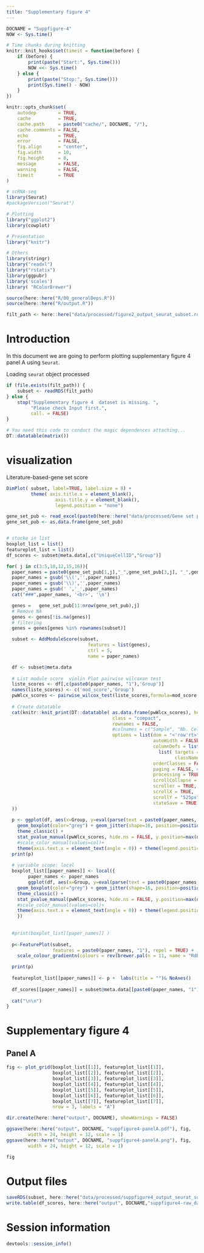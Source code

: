 ```yaml
---
title: "Supplementary figure 4"
---
```


```r
DOCNAME = "Suppfigure-4"
NOW <- Sys.time()

# Time chunks during knitting
knitr::knit_hooks$set(timeit = function(before) {
    if (before) {
        print(paste("Start:", Sys.time()))
        NOW <<- Sys.time()
    } else {
        print(paste("Stop:", Sys.time()))
        print(Sys.time() - NOW)
    }
})

knitr::opts_chunk$set(
    autodep        = TRUE,
    cache          = TRUE,
    cache.path     = paste0("cache/", DOCNAME, "/"),
    cache.comments = FALSE,
    echo           = TRUE,
    error          = FALSE,
    fig.align      = "center",
    fig.width      = 10,
    fig.height     = 8,
    message        = FALSE,
    warning        = FALSE,
    timeit         = TRUE
)
```

```r
# scRNA-seq
library(Seurat)
#packageVersion("Seurat")

# Plotting
library("ggplot2")
library(cowplot)

# Presentation
library("knitr")

# Others
library(stringr)
library("readxl")
library("rstatix")
library(ggpubr)
library('scales')
library( "RColorBrewer")

```

```r
source(here::here("R/00_generalDeps.R"))
source(here::here("R/output.R"))
```

```r
filt_path <- here::here("data/processed/figure2_output_seurat_subset.rds")
```

Introduction
============

In this document we are going to perform plotting supplementary figure 4 panel A 
using `Seurat`.


Loading `seurat` object processed
```r
if (file.exists(filt_path)) {
    subset <- readRDS(filt_path)
} else {
    stop("Supplementary figure 4  dataset is missing. ",
         "Please check Input first.",
         call. = FALSE)
}
```


```r
# You need this code to conduct the magic dependences attaching...
DT::datatable(matrix())
```

visualization  
==============

Literature-based-gene set score

```r

DimPlot( subset, label=TRUE, label.size = 8) + 
         theme( axis.title.x = element_blank(),
                  axis.title.y = element_blank(),
                  legend.position = "none") 

gene_set_pub <- read_excel(paste0(here::here("data/processed/Gene set publications.xlsx")), col_names = FALSE, sheet = "Feuil1")
gene_set_pub <- as.data.frame(gene_set_pub)


# stocke in list
boxplot_list = list()
featureplot_list = list()
df_scores <- subset@meta.data[,c("UniqueCellID","Group")]

for( j in c(3:5,10,12,15,16)){
  paper_names = paste0(gene_set_pub[1,j],"_",gene_set_pub[3,j], "_",gene_set_pub[4,j], "_",gene_set_pub[5,j])
  paper_names = gsub('\\(','',paper_names)
  paper_names = gsub('\\)','',paper_names)
  paper_names = gsub(' ','_',paper_names)
  cat("###",paper_names, '<br>', '\n')

  genes =   gene_set_pub[11:nrow(gene_set_pub),j]
  # Remove NA
  genes <- genes[!is.na(genes)]
  # filtering
  genes = genes[genes %in% rownames(subset)]

  subset <- AddModuleScore(subset,
                              features = list(genes),
                              ctrl = 5,
                              name = paper_names)

  df <- subset@meta.data
  
  # List module score  violin Plot pairwise wilcoxon test
  liste_scores <- df[,c(paste0(paper_names, "1"),'Group')]
  names(liste_scores) <- c('mod_score','Group')
  pwWlcx_scores <- pairwise_wilcox_test(liste_scores,formula=mod_score ~ Group,p.adjust.method = "BH")
  
  # Create datatable
  cat(knitr::knit_print(DT::datatable( as.data.frame(pwWlcx_scores), height = "100%", width = "100%",
                                       class = "compact",
                                       rownames = FALSE,
                                       #colnames = c("Sample", "Nb. Cells"),
                                       options = list(dom = "<'row'rt>", # Set elements for CSS formatting ('<Blf><rt><ip>')
                                                      autoWidth = FALSE,
                                                      columnDefs = list( # Center all columns
                                                        list( targets = 0:(ncol(pwWlcx_scores)-1),
                                                              className = 'dt-center')),
                                                      orderClasses = FALSE, # Disable flag for CSS to highlight columns used for ordering (for performance)
                                                      paging = FALSE, # Disable pagination (show all)
                                                      processing = TRUE,
                                                      scrollCollapse = TRUE,
                                                      scroller = TRUE,  # Only load visible data
                                                      scrollX = TRUE,
                                                      scrollY = "525px",
                                                      stateSave = TRUE))
  ))
  
  p <- ggplot(df, aes(x=Group, y=eval(parse(text = paste0(paper_names, "1"))), color =Group)) +
    geom_boxplot(color="grey") + geom_jitter(shape=16, position=position_jitter(0.2))+
    theme_classic() +
    stat_pvalue_manual(pwWlcx_scores, hide.ns = FALSE, y.position=max(df[[paste0(paper_names, "1")]])+0.05, step.increase=0.05) +
    #scale_color_manual(values=col)+
    theme(axis.text.x = element_text(angle = 0)) + theme(legend.position = 'none') + xlab("") + ylab(paper_names)
  print(p)
  
  # variable scope: local
  boxplot_list[[paper_names]] <- local({
        paper_names <- paper_names
        ggplot(df, aes(x=Group, y=eval(parse(text = paste0(paper_names, "1"))), color =Group)) +
    geom_boxplot(color="grey") + geom_jitter(shape=16, position=position_jitter(0.2))+
    theme_classic() +
    stat_pvalue_manual(pwWlcx_scores, hide.ns = FALSE, y.position=max(df[[paste0(paper_names, "1")]])+0.05, step.increase=0.05) +
    #scale_color_manual(values=col)+
    theme(axis.text.x = element_text(angle = 0)) + theme(legend.position = 'none') + xlab("") + ylab(paper_names)
    })
  
  
  #print(boxplot_list[[paper_names]] )
  
  p<-FeaturePlot(subset,
                 features = paste0(paper_names, "1"), repel = TRUE) +
    scale_colour_gradientn(colours = rev(brewer.pal(n = 11, name = "RdBu")))

  print(p)
  
  featureplot_list[[paper_names]] <- p +  labs(title = "")& NoAxes()
  
  df_scores[[paper_names]] = subset@meta.data[[paste0(paper_names, "1")]]
  
  cat("\n\n")
}

```


Supplementary figure 4
=======

Panel A
--------------

```r

fig <- plot_grid(boxplot_list[[1]], featureplot_list[[1]],
                 boxplot_list[[2]], featureplot_list[[2]],
                 boxplot_list[[3]], featureplot_list[[3]],
                 boxplot_list[[4]], featureplot_list[[4]],
                 boxplot_list[[5]], featureplot_list[[5]],
                 boxplot_list[[6]], featureplot_list[[6]],
                 boxplot_list[[7]], featureplot_list[[7]],
                 nrow = 3, labels = "A")

dir.create(here::here("output", DOCNAME), showWarnings = FALSE)

ggsave(here::here("output", DOCNAME, "suppfigure4-panelA.pdf"), fig,
        width = 24, height = 12, scale = 1)
ggsave(here::here("output", DOCNAME, "suppfigure4-panelA.png"), fig,
        width = 24, height = 12, scale = 1)

fig

```


Output files
==============

```r
saveRDS(subset, here::here("data/processed/suppfigure4_output_seurat_subset.rds"))
write.table(df_scores, here::here("output", DOCNAME,"suppfigure4-raw_data.csv"), row.names=TRUE,col.names=TRUE, sep =',')
```

Session information
==============

```r
devtools::session_info()
```
